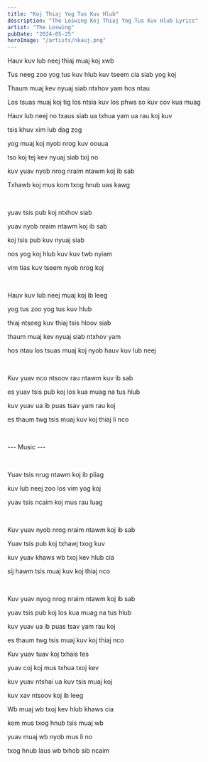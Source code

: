 ```yaml
---
title: "Koj Thiaj Yog Tus Kuv Hlub"
description: "The Loswing Koj Thiaj Yog Tus Kuv Hlub Lyrics"
artist: "The Loswing"
pubDate: "2024-05-25"
heroImage: "/artists/nkauj.png"
---
```


Hauv kuv lub neej thiaj muaj koj xwb

Tus neeg zoo yog tus kuv hlub kuv tseem cia siab yog koj

Thaum muaj kev nyuaj siab ntxhov yam hos ntau

Los tsuas muaj koj tig los ntsia kuv los phws so kuv cov kua muag

Hauv lub neej no txaus siab ua txhua yam ua rau koj kuv

tsis khuv xim lub dag zog

yog muaj koj nyob nrog kuv oouua

tso koj tej kev nyuaj siab txij no

kuv yuav nyob nrog nraim ntawm koj ib sab

Txhawb koj mus kom txog hnub uas kawg

<br />

yuav tsis pub koj ntxhov siab

yuav nyob nraim ntawm koj ib sab

koj tsis pub kuv nyuaj siab

nos yog koj hlub kuv kuv twb nyiam

vim tias kuv tseem nyob nrog koj

<br />

Hauv kuv lub neej muaj koj ib leeg

yog tus zoo yog tus kuv hlub

thiaj ntseeg kuv thiaj tsis hloov siab

thaum muaj kev nyuaj siab ntxhov yam

hos ntau los tsuas muaj koj nyob hauv kuv lub neej

<br />

Kuv yuav nco ntsoov rau ntawm kuv ib sab

es yuav tsis pub koj los kua muag na tus hlub

kuv yuav ua ib puas tsav yam rau koj

es thaum twg tsis muaj kuv koj thiaj li nco

<br />

--- Music ---

<br />

Yuav tsis nrug ntawm koj ib pliag

kuv lub neej zoo los vim yog koj

yuav tsis ncaim koj mus rau luag

<br />

Kuv yuav nyob nrog nraim ntawm koj ib sab

Yuav tsis pub koj txhawj txog kuv

kuv yuav khaws wb txoj kev hlub cia

sij hawm tsis muaj kuv koj thiaj nco

<br />

Kuv yuav nyog nrog nraim ntawm koj ib sab

yuav tsis pub koj los kua muag na tus hlub

kuv yuav ua ib puas tsav yam rau koj

es thaum twg tsis muaj kuv koj thiaj nco

Kuv yuav tuav koj txhais tes

yuav coj koj mus txhua txoj kev

kuv yuav ntshai ua kuv tsis muaj koj

kuv xav ntsoov koj ib leeg

Wb muaj wb txoj kev hlub khaws cia

kom mus txog hnub tsis muaj wb

yuav muaj wb nyob mus li no

txog hnub laus wb txhob sib ncaim
